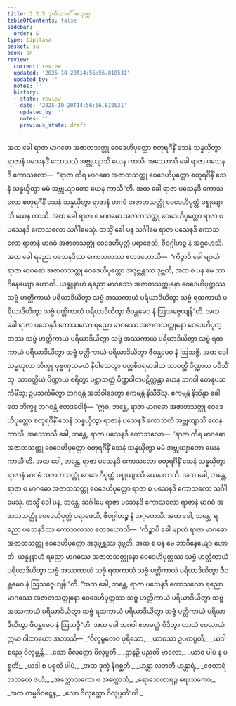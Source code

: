 ```yaml
---
title: 3.2.5 ဒုတိယသင်္ဂါမသုတ္တ
tableOfContents: false
sidebar:
  order: 5
type: tipitaka
basket: su
book: sn
review:
  current: review
  updated: '2025-10-20T14:56:56.818531'
  updated_by: ''
  notes: ''
  history:
  - state: review
    date: '2025-10-20T14:56:56.818531'
    updated_by: ''
    notes: ''
    previous_state: draft
---
```



<DynamicBreadcrumb />


<ReviewStatus review={frontmatter.review} showDetails={true} />

<HypothesisAnnotation frontmatter={frontmatter} />

<Division number="126" book="sn" e="ch" v="18" p="298">

<Paragraph number="663" book="sn">
အထ ခေါ ရာဇာ မာဂဓော အဇာတသတ္တု ဝေဒေဟိပုတ္တော စတုရင်္ဂိနိံ သေနံ သန္နယှိတွာ ရာဇာနံ ပသေနဒိံ ကောသလံ အဗ္ဘုယျာသိ ယေန ကာသိ. အဿောသိ ခေါ ရာဇာ ပသေနဒိ ကောသလော—  “ရာဇာ ကိရ မာဂဓော အဇာတသတ္တု ဝေဒေဟိပုတ္တော စတုရင်္ဂိနိံ သေနံ သန္နယှိတွာ မမံ အဗ္ဘုယျာတော ယေန ကာသီ”တိ. အထ ခေါ ရာဇာ ပသေနဒိ ကောသလော စတုရင်္ဂိနိံ သေနံ သန္နယှိတွာ ရာဇာနံ မာဂဓံ အဇာတသတ္တုံ ဝေဒေဟိပုတ္တံ ပစ္စုယျာသိ ယေန ကာသိ. အထ ခေါ ရာဇာ စ မာဂဓော အဇာတသတ္တု ဝေဒေဟိပုတ္တော ရာဇာ စ ပသေနဒိ ကောသလော သင်္ဂါမေသုံ. တသ္မိံ ခေါ ပန သင်္ဂါမေ ရာဇာ ပသေနဒိ ကောသလော ရာဇာနံ မာဂဓံ အဇာတသတ္တုံ ဝေဒေဟိပုတ္တံ ပရာဇေသိ, ဇီဝဂ္ဂါဟဉ္စ နံ အဂ္ဂဟေသိ. အထ ခေါ ရညော ပသေနဒိဿ ကောသလဿ ဧတဒဟောသိ—  “ကိဉ္စာပိ ခေါ မျာယံ ရာဇာ မာဂဓော အဇာတသတ္တု ဝေဒေဟိပုတ္တော အဒုဗ္ဘန္တဿ ဒုဗ္ဘတိ, အထ စ ပန မေ ဘာဂိနေယျော ဟောတိ. ယန္နူနာဟံ ရညော မာဂဓဿ အဇာတသတ္တုနော ဝေဒေဟိပုတ္တဿ သဗ္ဗံ ဟတ္ထိကာယံ ပရိယာဒိယိတွာ သဗ္ဗံ အဿကာယံ ပရိယာဒိယိတွာ သဗ္ဗံ ရထကာယံ ပရိယာဒိယိတွာ သဗ္ဗံ ပတ္တိကာယံ ပရိယာဒိယိတွာ ဇီဝန္တမေဝ နံ ဩသဇ္ဇေယျန်”တိ.
</Paragraph>

<Paragraph number="664" book="sn">
အထ ခေါ ရာဇာ ပသေနဒိ ကောသလော ရညော မာဂဓဿ အဇာတသတ္တုနော ဝေဒေဟိပုတ္တဿ သဗ္ဗံ ဟတ္ထိကာယံ ပရိယာဒိယိတွာ သဗ္ဗံ အဿကာယံ ပရိယာဒိယိတွာ သဗ္ဗံ ရထကာယံ ပရိယာဒိယိတွာ သဗ္ဗံ ပတ္တိကာယံ ပရိယာဒိယိတွာ ဇီဝန္တမေဝ နံ ဩသဇ္ဇိ.
</Paragraph>

<Paragraph number="665" book="sn">
အထ ခေါ သမ္ဗဟုလာ ဘိက္ခူ ပုဗ္ဗဏှသမယံ နိဝါသေတွာ ပတ္တစီဝရမာဒါယ သာဝတ္ထိံ ပိဏ္ဍာယ ပဝိသိံသု. သာဝတ္ထိယံ ပိဏ္ဍာယ စရိတွာ ပစ္ဆာဘတ္တံ ပိဏ္ဍပါတပဋိက္ကန္တာ ယေန ဘဂဝါ တေနုပသင်္ကမိံသု; ဥပသင်္ကမိတွာ ဘဂဝန္တံ အဘိဝါဒေတွာ ဧကမန္တံ နိသီဒိံသု. ဧကမန္တံ နိသိန္နာ ခေါ တေ ဘိက္ခူ ဘဂဝန္တံ ဧတဒဝေါစုံ—
</Paragraph>

<Paragraph number="666" book="sn">
“ဣဓ, ဘန္တေ, ရာဇာ မာဂဓော အဇာတသတ္တု ဝေဒေဟိပုတ္တော စတုရင်္ဂိနိံ သေနံ သန္နယှိတွာ ရာဇာနံ ပသေနဒိံ ကောသလံ အဗ္ဘုယျာသိ ယေန ကာသိ. အဿောသိ ခေါ, ဘန္တေ, ရာဇာ ပသေနဒိ ကောသလော—  ‘ရာဇာ ကိရ မာဂဓော အဇာတသတ္တု ဝေဒေဟိပုတ္တော စတုရင်္ဂိနိံ သေနံ သန္နယှိတွာ မမံ အဗ္ဘုယျာတော ယေန ကာသီ’တိ. အထ ခေါ, ဘန္တေ, ရာဇာ ပသေနဒိ ကောသလော စတုရင်္ဂိနိံ သေနံ သန္နယှိတွာ ရာဇာနံ မာဂဓံ အဇာတသတ္တုံ ဝေဒေဟိပုတ္တံ ပစ္စုယျာသိ ယေန ကာသိ. အထ ခေါ, ဘန္တေ, ရာဇာ စ မာဂဓော အဇာတသတ္တု ဝေဒေဟိပုတ္တော ရာဇာ စ ပသေနဒိ ကောသလော သင်္ဂါမေသုံ. တသ္မိံ ခေါ ပန, ဘန္တေ, သင်္ဂါမေ ရာဇာ ပသေနဒိ ကောသလော ရာဇာနံ မာဂဓံ အဇာတသတ္တုံ ဝေဒေဟိပုတ္တံ ပရာဇေသိ, ဇီဝဂ္ဂါဟဉ္စ နံ အဂ္ဂဟေသိ. အထ ခေါ, ဘန္တေ, ရညော ပသေနဒိဿ ကောသလဿ ဧတဒဟောသိ—  ‘ကိဉ္စာပိ ခေါ မျာယံ ရာဇာ မာဂဓော အဇာတသတ္တု ဝေဒေဟိပုတ္တော အဒုဗ္ဘန္တဿ ဒုဗ္ဘတိ, အထ စ ပန မေ ဘာဂိနေယျော ဟောတိ. ယန္နူနာဟံ ရညော မာဂဓဿ အဇာတသတ္တုနော ဝေဒေဟိပုတ္တဿ သဗ္ဗံ ဟတ္ထိကာယံ ပရိယာဒိယိတွာ သဗ္ဗံ အဿကာယံ သဗ္ဗံ ရထကာယံ သဗ္ဗံ ပတ္တိကာယံ ပရိယာဒိယိတွာ ဇီဝန္တမေဝ နံ ဩသဇ္ဇေယျန်’”တိ.
</Paragraph>

<Paragraph number="667" book="sn">
“အထ ခေါ, ဘန္တေ, ရာဇာ ပသေနဒိ ကောသလော ရညော မာဂဓဿ အဇာတသတ္တုနော ဝေဒေဟိပုတ္တဿ သဗ္ဗံ ဟတ္ထိကာယံ ပရိယာဒိယိတွာ သဗ္ဗံ အဿကာယံ ပရိယာဒိယိတွာ သဗ္ဗံ ရထကာယံ ပရိယာဒိယိတွာ သဗ္ဗံ ပတ္တိကာယံ ပရိယာဒိယိတွာ ဇီဝန္တမေဝ နံ ဩသဇ္ဇီ”တိ.
</Paragraph>

<Paragraph number="668" book="sn">
အထ ခေါ ဘဂဝါ ဧတမတ္ထံ ဝိဒိတွာ တာယံ ဝေလာယံ ဣမာ ဂါထာယော အဘာသိ—
</Paragraph>

<Paragraph number="669" type="verses" book="sn">
_“ဝိလုမ္ပတေဝ ပုရိသော,_  
_ယာဝဿ ဥပကပ္ပတိ;_  
_ယဒါ စညေ ဝိလုမ္ပန္တိ,_  
_သော ဝိလုတ္တော ဝိလုပ္ပတိ._  

</Paragraph>

<Paragraph number="670" type="verses" book="sn">
_ဌာနဉှိ မညတိ ဗာလော,_  
_ယာဝ ပါပံ န ပစ္စတိ;_  
_ယဒါ စ ပစ္စတိ ပါပံ,_  
_အထ ဒုက္ခံ နိဂစ္ဆတိ._  

</Paragraph>

<Paragraph number="671" type="verses" book="sn">
_ဟန္တာ လဘတိ ဟန္တာရံ,_  
_ဇေတာရံ လဘတေ ဇယံ;_  
_အက္ကောသကော စ အက္ကောသံ,_  
_ရောသေတာရဉ္စ ရောသကော;_  
_အထ ကမ္မဝိဝဋ္ဋေန,_  
_သော ဝိလုတ္တော ဝိလုပ္ပတီ”တိ._
</Paragraph>
</Division>